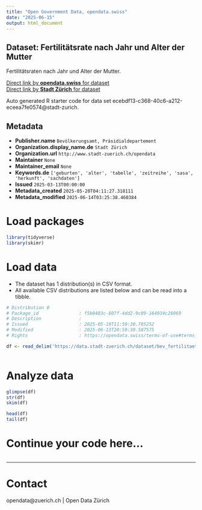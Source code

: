 ```yaml
---
title: "Open Government Data, opendata.swiss"
date: "2025-06-15"
output: html_document
---
```


## Dataset: Fertilitätsrate nach Jahr und Alter der Mutter


Fertilitätsraten nach Jahr und Alter der Mutter.


[Direct link by **opendata.swiss** for dataset](https://opendata.swiss/de/dataset/fertilitatsrate-nach-jahr-und-alter-der-mutter)<br>
[Direct link by **Stadt Zürich** for dataset](https://data.stadt-zuerich.ch/dataset/bev_fertilitaet_jahr_alterm_od411c)

Auto generated R starter code for data set ecebdf13-c368-40c6-a212-eceea7fe0574@stadt-zurich.

## Metadata

- **Publisher.name** `Bevölkerungsamt, Präsidialdepartement`
- **Organization.display_name.de** `Stadt Zürich`
- **Organization.url** `http://www.stadt-zuerich.ch/opendata`
- **Maintainer** `None`
- **Maintainer_email** `None`
- **Keywords.de** `['geburten', 'alter', 'tabelle', 'zeitreihe', 'sasa', 'herkunft', 'sachdaten']`
- **Issued** `2025-03-13T00:00:00`
- **Metadata_created** `2025-05-20T04:11:27.318111`
- **Metadata_modified** `2025-06-14T03:25:38.460384`


# Load packages

```r

library(tidyverse)
library(skimr)

```

# Load data

-   The dataset has 1 distribution(s) in CSV format.
-   All available CSV distributions are listed below and can be read into a tibble.

```r

# Distribution 0
# Package_id               : f5b0483c-607f-4dd2-9c89-164934c26069
# Description              : 
# Issued                   : 2025-05-19T11:50:30.785252
# Modified                 : 2025-06-13T20:59:30.587575
# Rights                   : https://opendata.swiss/terms-of-use#terms_open

df <- read_delim('https://data.stadt-zuerich.ch/dataset/bev_fertilitaet_jahr_alterm_od411c/download/BEV411OD411C.csv')



```

# Analyze data

```r

glimpse(df)
str(df)
skim(df)

head(df)
tail(df)

```

# Continue your code here...

```r

```

------------------------------------------------------------------------

# Contact

opendata@zuerich.ch | Open Data Zürich
